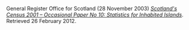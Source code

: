 General Register Office for Scotland (28 November 2003) ''[http://www.gro-scotland.gov.uk/census/censushm/occpapers/occasional-paper-10/index.html Scotland's Census 2001 &ndash; Occasional Paper No 10: Statistics for Inhabited Islands]''. Retrieved 26 February 2012.
<noinclude>
{{Documentation}}
</noinclude>